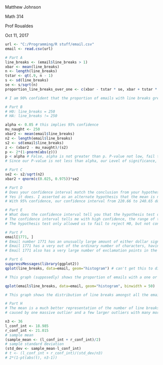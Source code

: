 Matthew Johnson

Math 314

Prof Roualdes

Oct 11, 2017

```{r Problem 1}
url <- "C:/Programming/R stuff/email.csv"
email <- read.csv(url)

# Part A
line_breaks <- (email$line_breaks > 1)
xbar <- mean(line_breaks)
n <- length(line_breaks)
tstar <- qt(.9, n - 1)
s <- sd(line_breaks)
se <- s/sqrt(n)
proportion_line_breaks_over_one <- c(xbar - tstar * se, xbar + tstar * se)

# I am 90% confident that the proportion of emails with line breaks greater than one is between 0.99902 and 0.99995.

# Part B
# H0: line_breaks = 250
# HA: line_breaks != 250

alpha <- 0.05 # this implies 95% confidence
mu_naught <- 250
xbar2 <- mean(email$line_breaks)
n2 <- length(email$line_breaks)
s2 <- sd(email$line_breaks)
z <- (xbar2 - mu_naught)/(s2)
p <- 2*(1-pnorm(abs(z)))
p < alpha # False, alpha is not greater than p. P-value not low, fail to reject H0.
# Since our P-value is not less than alpha, our Level of significance, we fail to reject H0. 

# Part C
se2 <- s2/sqrt(n2)
xbar2 + qnorm(c(0.025, 0.975))*se2

# Part D
# Does your confidence interval match the conclusion from your hypothesis test?
# Yes it does. I asserted as an alternate hypothesis that the mean is not 250 line breaks.
# With 95% confidence, our confidence interval from 220.66 to 240.65 does not contain 250, proving our alternate hypothesis.

# Part E
# What does the confidence interval tell you that the hypothesis test does not?
# The confidence interval tells me with high confidence, the range of the population mean of line breaks in the emails.
# The hypothesis test only allowed us to fail to reject H0, but not confirm the alternative hypothesis.

# Part F
email[1771, ]
# Email number 1771 has an unusually large amount of either dollar signs or the word "dollar" included in this email.
# Email 1771 has a very out of the ordinary number of characters, having over 190 thousand characters.
# Email 1771 also has a very large number of exclamation points in the email, 1236 to be exact.

# Part G
suppressMessages(library(ggplot2))
qplot(line_breaks, data=email, geom="histogram") # can't get this to display 0/1

# This graph (supposedly) shows the proportion of emails with a one or less line breaks to emails with more than one line break.

qplot(email$line_breaks, data=email, geom="histogram", binwidth = 50)

# This graph shows the distribution of line breaks amongst all the emails in the data set.

# Part H
# The mean is a much better representation of the number of line breaks in emails due to a far right skew
# caused by one massive outlier and a few larger outliers with many more line breaks than the average.

```

```{r Problem 2}
n3 <- 36
l_conf_int <- 18.985
r_conf_int <- 21.015
# sample mean
(sample_mean <- (l_conf_int + r_conf_int)/2)
# sample standard deviation
(std_dev <- sample_mean-l_conf_int)
# t <- (l_conf_int + r_conf_int)/(std_dev/n3)
# 2*(1-pt(abs(t), n3-1))
```

